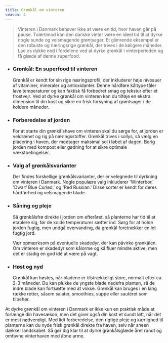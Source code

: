 ```yaml
---
title: Grønkål om vinteren
season: 4
---
```


> Vinteren i Danmark behøver ikke at være en tid, hvor haven går på pause. Tværtimod kan den danske vinter være en ideel tid til at dyrke nogle sunde og velsmagende grøntsager. Et glimrende eksempel er den robuste og næringsrige grønkål, der trives i de køligere måneder. Lad os dykke ned i fordelene ved at dyrke grønkål i vinterperioden og få glæde af denne superfood.

- ### Grønkål: En superfood til vinteren

  Grønkål er kendt for sin rige næringsprofil, der inkluderer høje niveauer af vitaminer, mineraler og antioxidanter. Denne hårdføre kåltype tåler lave temperaturer og kan faktisk få forbedret smag og tekstur efter et frostvejr. Ved at dyrke grønkål om vinteren kan du tilføje en ekstra dimension til din kost og sikre en frisk forsyning af grøntsager i de koldere måneder.

- ### Forberedelse af jorden

  For at starte din grønkålshave om vinteren skal du sørge for, at jorden er veldrænet og rig på næringsstoffer. Grønkål trives i sollys, så vælg en placering i haven, der modtager maksimal sol i løbet af dagen. Berig jorden med kompost eller gødning for at sikre optimale vækstbetingelser.

- ### Valg af grønkålsvarianter

  Der findes forskellige grønkålsvarianter, der er velegnede til dyrkning om vinteren i Danmark. Nogle populære valg inkluderer 'Winterbor,' 'Dwarf Blue Curled,' og 'Red Russian.' Disse sorter er kendt for deres hårdførhed og velsmagende blade.

- ### Såning og pleje

  Så grønkålsfrø direkte i jorden om efteråret, så planterne har tid til at etablere sig, før de kolde temperaturer sætter ind. Sørg for at holde jorden fugtig, men undgå overvanding, da grønkål foretrækker en let fugtig jord.

  Vær opmærksom på eventuelle skadedyr, der kan påvirke grønkålen. Om vinteren er skadedyr som kålorme og kålfluer mindre aktive, men det er stadig en god idé at være på vagt.

- ### Høst og nyd
  Grønkål kan høstes, når bladene er tilstrækkeligt store, normalt efter ca. 2-3 måneder. Du kan plukke de yngste blade nedefra planten, så de indre blade kan fortsætte med at vokse. Grønkål kan bruges i en lang række retter, såsom salater, smoothies, suppe eller sautéret som tilbehør.

At dyrke grønkål om vinteren i Danmark er ikke kun en praktisk måde at forlænge din havesæson, men det giver også din kost et sundt løft, når det er mest nødvendigt. Med lidt forberedelse, den rigtige pleje og kærlighed til planterne kan du nyde frisk grønkål direkte fra haven, selv når sneen dækker landskabet. Så gør dig klar til at dyrke grønkålsglæde året rundt og omfavne vinterhaven med åbne arme.
